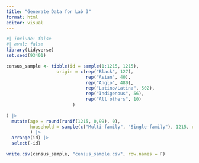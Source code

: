 ```yaml
---
title: "Generate Data for Lab 3"
format: html
editor: visual
---
```


```r
#| include: false
#| eval: false
library(tidyverse)
set.seed(93401)

census_sample <- tibble(id = sample(1:1215, 1215),
                   origin = c(rep("Black", 127),
                              rep("Asian", 40),
                              rep("Anglo", 480),
                              rep("Latino/Latina", 502),
                              rep("Indigenous", 56),
                              rep("All others", 10)
                         )
                 
) |> 
  mutate(age = round(runif(1215, 0,99), 0),
         household = sample(c("Multi-family", "Single-family"), 1215, replace = T)
         ) |>
  arrange(id) |> 
  select(-id)

write.csv(census_sample, "census_sample.csv", row.names = F)
```
